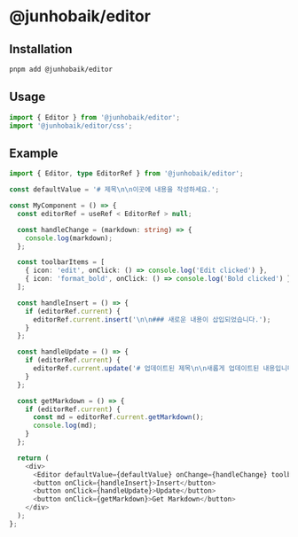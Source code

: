 # @junhobaik/editor

## Installation

```bash
pnpm add @junhobaik/editor
```

## Usage

```typescript
import { Editor } from '@junhobaik/editor';
import '@junhobaik/editor/css';
```

## Example

```typescript
import { Editor, type EditorRef } from '@junhobaik/editor';

const defaultValue = '# 제목\n\n이곳에 내용을 작성하세요.';

const MyComponent = () => {
  const editorRef = useRef < EditorRef > null;

  const handleChange = (markdown: string) => {
    console.log(markdown);
  };

  const toolbarItems = [
    { icon: 'edit', onClick: () => console.log('Edit clicked') },
    { icon: 'format_bold', onClick: () => console.log('Bold clicked') },
  ];

  const handleInsert = () => {
    if (editorRef.current) {
      editorRef.current.insert('\n\n### 새로운 내용이 삽입되었습니다.');
    }
  };

  const handleUpdate = () => {
    if (editorRef.current) {
      editorRef.current.update('# 업데이트된 제목\n\n새롭게 업데이트된 내용입니다.');
    }
  };

  const getMarkdown = () => {
    if (editorRef.current) {
      const md = editorRef.current.getMarkdown();
      console.log(md);
    }
  };

  return (
    <div>
      <Editor defaultValue={defaultValue} onChange={handleChange} toolbarItems={toolbarItems} ref={editorRef} />
      <button onClick={handleInsert}>Insert</button>
      <button onClick={handleUpdate}>Update</button>
      <button onClick={getMarkdown}>Get Markdown</button>
    </div>
  );
};
```

